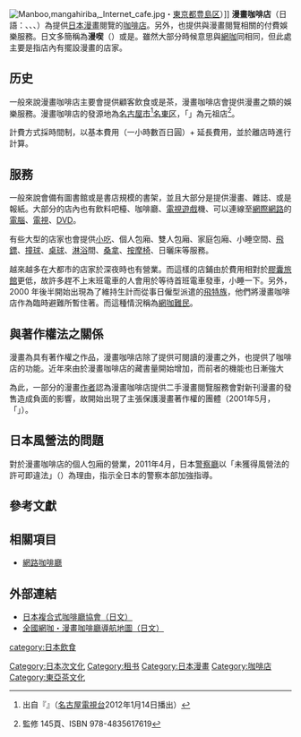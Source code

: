[[File:Manboo,mangahiriba,_Internet_cafe.jpg|right]]・[[東京都|東京都]][[豐島區|豊島区]]）]]
'''漫畫咖啡店'''（日語：'''{{lang|ja|漫画喫茶}}'''、'''{{lang|ja|まんが喫茶}}'''、'''{{lang|ja|マンガ喫茶}}'''、{{lang|ja|まんがきっさ}}）為提供[[日本漫畫|日本漫畫]]閱覽的[[咖啡店|咖啡店]]。另外，也提供與漫畫閱覽相關的付費娛樂服務。日文多簡稱為'''漫喫'''（{{lang|ja|まんきつ}}）或是'''{{lang|ja|マンキ}}'''。雖然大部分時候意思與[[網咖|網咖]]同相同，但此處主要是指店內有擺設漫畫的店家。

== 历史 ==
一般來說漫畫咖啡店主要會提供顧客飲食或是茶，漫畫咖啡店會提供漫畫之類的娛樂服務。漫畫咖啡店的發源地為[[名古屋市|名古屋市]]<ref>出自『{{lang|ja|メ〜テレ50周年特別番組 クイズ!ニッポンど真ん中遺産}}』（[[名古屋電視台|名古屋電視台]]2012年1月14日播出）</ref>[[名東區|名東区]]，「{{lang|ja|ザ・マガジン}}」為元祖店<ref>{{lang|ja|荒俣宏}}監修 {{lang|ja|名古屋開府400年記念事業実行委員会『尾張名古屋大百科』}}145頁、ISBN 978-4835617619</ref>。

計費方式採時間制，以基本費用（一小時數百日圓）+ 延長費用，並於離店時進行計算。

== 服務 ==
一般來說會備有圖書館或是書店規模的書架，並且大部分是提供漫畫、雜誌、或是報紙。大部分的店內也有飲料吧檯、咖啡廳、[[電視遊戲|電視遊戲]]機、可以連線至[[網際網路|網際網路]]的[[電腦|電腦]]、[[電視|電視]]、[[數碼多功能影音光碟|DVD]]。

有些大型的店家也會提供[[小吃|小吃]]、個人包廂、雙人包廂、家庭包廂、小睡空間、[[飛鏢|飛鏢]]、[[撞球|撞球]]、[[桌球|桌球]]、[[淋浴|淋浴]]間、[[桑拿|桑拿]]、[[按摩椅|按摩椅]]、日曬床等服務。

越來越多在大都市的店家於深夜時也有營業。而這樣的店鋪由於費用相對於[[膠囊旅館|膠囊旅館]]更低，故許多趕不上末班電車的人會用於等待首班電車發車，小睡一下。另外，2000 年後半開始出現為了維持生計而從事日僱型派遣的[[飛特族|飛特族]]，他們將漫畫咖啡店作為臨時避難所暫住著。而這種情況稱為[[網咖難民|網咖難民]]。

== 與著作權法之關係 ==
漫畫為具有著作權之作品，漫畫咖啡店除了提供可閱讀的漫畫之外，也提供了咖啡店的功能。近年來由於漫畫咖啡店的藏書量開始增加，而前者的機能也日漸強大

為此，一部分的漫畫[[作者|作者]]認為漫畫咖啡店提供二手漫畫閱覽服務會對新刊漫畫的發售造成負面的影響，故開始出現了主張保護漫畫著作權的團體（2001年5月，「{{lang|ja|21世紀のコミック作家の著作権を考える会}}」）。

<span class="cx-segment" data-segmentid="72"></span>

== 日本風營法的問題 ==
對於漫畫咖啡店的個人包廂的營業，2011年4月，日本[[警察廳_(日本)|警察廳]]以「未獲得風營法的許可即違法」（{{lang|ja|風営法の許可がない場合は違法}}）為理由，指示全日本的警察本部加強指導。

== 參考文獻 ==
{{Reflist}}

== 相關項目 ==
* [[网吧|網路咖啡廳]]

== 外部連結 ==
* [http://www.jcca.ne.jp/index.php 日本複合式咖啡廳協會（日文）] {{Wayback|url=http://www.jcca.ne.jp/index.php |date=20201102230133 }}
* [https://web.archive.org/web/20160104003425/http://www.cafeman.jp/index.htm 全國網咖・漫畫咖啡廳導航地圖（日文）]

{{Types_of_coffeehouses}}
[[Category:日本次文化|Category:日本次文化]]
[[category:日本飲食|category:日本飲食]]
[[Category:租书|Category:租书]]
[[Category:日本漫畫|Category:日本漫畫]]
[[Category:咖啡店|Category:咖啡店]]
[[Category:東亞茶文化|Category:東亞茶文化]]